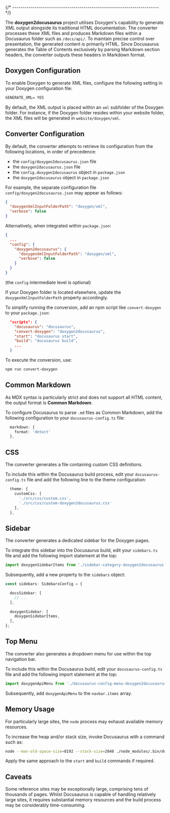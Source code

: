 {/* ------------------------------------------------------------------------ */}

The **doxygen2docusaurus** project utilises Doxygen's capability to generate XML output alongside its traditional HTML documentation. The converter processes these XML files and produces Markdown files within a Docusaurus folder such as `/docs/api/`. To maintain precise control over presentation, the generated content is primarily HTML. Since Docusaurus generates the Table of Contents exclusively by parsing Markdown section headers, the converter outputs these headers in Markdown format.

## Doxygen Configuration

To enable Doxygen to generate XML files, configure the following setting in your Doxygen configuration file:

```txt
GENERATE_XML= YES
```

By default, the XML output is placed within an `xml` subfolder of the Doxygen folder. For instance, if the Doxygen folder resides within your website folder, the XML files will be generated in `website/doxygen/xml`.

## Converter Configuration

By default, the converter attempts to retrieve its configuration from the following locations, in order of precedence:

- the `config/doxygen2docusaurus.json` file
- the `doxygen2docusaurus.json` file
- the `config.doxygen2docusaurus` object in `package.json`
- the `doxygen2docusaurus` object in `package.json`

For example, the separate configuration file `config/doxygen2docusaurus.json` may appear as follows:

```json
{
  "doxygenXmlInputFolderPath": "doxygen/xml",
  "verbose": false
}
```

Alternatively, when integrated within `package.json`:

```json
{
  ...
  "config": {
    "doxygen2docusaurus": {
      "doxygenXmlInputFolderPath": "doxygen/xml",
      "verbose": false
    }
  }
}
```

(the `config` intermediate level is optional)

If your Doxygen folder is located elsewhere, update the `doxygenXmlInputFolderPath` property accordingly.

To simplify running the conversion, add an npm script like `convert-doxygen` to your `package.json`:

```json
  "scripts": {
    "docusaurus": "docusaurus",
    "convert-doxygen": "doxygen2docusaurus",
    "start": "docusaurus start",
    "build": "docusaurus build",
    ...
  }
```

To execute the conversion, use:

```sh
npm run convert-doxygen
```

## Common Markdown

As MDX syntax is particularly strict and does not support all HTML content, the output format is **Common Markdown**.

To configure Docusaurus to parse `.md` files as Common Markdown, add the following configuration to your `docusaurus-config.ts` file:

```ts
  markdown: {
    format: 'detect'
  },
```

## CSS

The converter generates a file containing custom CSS definitions.

To include this within the Docusaurus build process, edit your `docusaurus-config.ts` file and add the following line to the theme configuration:

```ts
  theme: {
    customCss: [
      './src/css/custom.css',
      './src/css/custom-doxygen2docusaurus.css'
    ],
  },
```

## Sidebar

The converter generates a dedicated sidebar for the Doxygen pages.

To integrate this sidebar into the Docusaurus build, edit your `sidebars.ts` file and add the following import statement at the top:

```ts
import doxygenSidebarItems from './sidebar-category-doxygen2docusaurus.json';
```

Subsequently, add a new property to the `sidebars` object:

```ts
const sidebars: SidebarsConfig = {

  docsSidebar: [
    // ...
  ],

  doxygenSidebar: [
    doxygenSidebarItems,
  ],
};
```

## Top Menu

The converter also generates a dropdown menu for use within the top navigation bar.

To include this within the Docusaurus build, edit your `docusaurus-config.ts` file and add the following import statement at the top:

```ts
import doxygenApiMenu from './docusaurus-config-menu-doxygen2docusaurus.json'
```

Subsequently, add `doxygenApiMenu` to the `navbar.items` array.

## Memory Usage

For particularly large sites, the `node` process may exhaust available memory resources.

To increase the heap and/or stack size, invoke Docusaurus with a command such as:

```sh
node --max-old-space-size=8192 --stack-size=2048 ./node_modules/.bin/doxygen2docusaurus
```

Apply the same approach to the `start` and `build` commands if required.

## Caveats

Some reference sites may be exceptionally large, comprising tens of thousands of pages. Whilst Docusaurus is capable of handling relatively large sites, it requires substantial memory resources and the build process may be considerably time-consuming.

